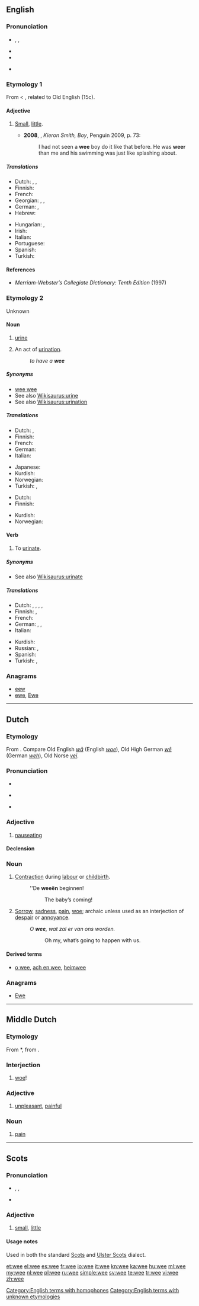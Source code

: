 ==English==
{{wikipedia}}

===Pronunciation===
* {{enPR|wē}}, {{IPA|/wiː/}}, {{SAMPA|/wi:/}}
* {{audio|en-us-wee.ogg|Audio (US)}}
* {{rhymes|iː}}
* {{homophones|we|whee}} {{qualifier|in accents with the [[wine-whine merger]]}}

===Etymology 1===
From {{etyl|enm}} {{term|we||little bit|lang=enm}} < {{etyl|ang}}  {{term|wæge|wǣge|[[weight]]|lang=ang}}, related to Old English {{term|wegan||to move, weigh|lang=enm}} (15c).

====Adjective====
{{en-adj|weer|weest}}

# {{Scotland|Northern Ireland|North England}} [[small|Small]], [[little]].
#*'''2008''', {{w|James Kelman}}, ''Kieron Smith, Boy'', Penguin 2009, p. 73:
#*:I had not seen a '''wee''' boy do it like that before. He was '''weer''' than me and his swimming was just like splashing about.

=====Translations=====
{{trans-top|small, little}}
* Dutch: {{t+|nl|klein}}, {{t|nl|petieterig}}, {{t|nl|pietepeuterig}}
* Finnish: {{t-|fi|pikkuruinen}}
* French: {{t+|fr|petit}}
* Georgian: {{t|ka|პაწაწა|sc=Geor|xs=Georgian}}, {{t|ka|პაწაწინა|sc=Geor|xs=Georgian}}, {{t|ka|პაწაწკინტელა|sc=Geor|xs=Georgian}}
* German: {{t+|de|winzig}}, {{t+|de|klein}}
* Hebrew: {{t+|he|קטן|m|tr=katán}}
{{trans-mid}}
* Hungarian: {{t+|hu|apró}},  {{t|hu|csöpp}}
* Irish: {{t-|ga|beag|xs=Irish}}
* Italian: {{t+|it|piccolo}}
* Portuguese: {{t+|pt|pequeno}}
* Spanish: {{t+|es|pequeño}}
* Turkish: {{t+|tr|küçük}}
{{trans-bottom}}

====References====
* ''Merriam-Webster’s Collegiate Dictionary: Tenth Edition'' (1997)

===Etymology 2===
Unknown

====Noun====
{{en-noun|-}}

# {{context|colloquial|uncountable}} [[urine]]
# {{colloquial}} An act of [[urination]].
#: ''to have a '''wee'''''

=====Synonyms=====
* [[wee wee]]
* See also [[Wikisaurus:urine]]
* See also [[Wikisaurus:urination]]

=====Translations=====
{{trans-top|urine}}
* Dutch: {{t+|nl|pis|m}}, {{t+|nl|urine|f}}
* Finnish: {{t+|fi|pissa}}
* French: {{t+|fr|pipi|m}}
* German: {{t+|de|Pipi|n}}
* Italian: {{t-|it|pipì|f}}
{{trans-mid}}
* Japanese: {{t+|ja|おしっこ|tr=oshikko}}
* Kurdish: {{t-|ku|میز|sc=ku-Arab}}
* Norwegian: {{t+|no|tiss|n}}
* Turkish: {{t+|tr|çiş}},  {{t+|tr|sidik}}
{{trans-bottom}}

{{trans-top|act of urination}}
* Dutch: {{t+|nl|plas|m}}
* Finnish: {{t|fi|pissaaminen}}
{{trans-mid}}
* Kurdish: {{t|ku|میز کردن|sc=ku-Arab}}
* Norwegian: {{t-|no|tisse}}
{{trans-bottom}}

====Verb====
{{en-verb|wees|weeing|weed|weed}}

# {{colloquial}} To [[urinate]].

=====Synonyms=====
* See also [[Wikisaurus:urinate]]

=====Translations=====
{{trans-top|to urinate}}
* Dutch: {{t+|nl|plassen}}, {{t-|nl|pipi|alt=pipi doen}}, {{t+|nl|wateren}}, {{t+|nl|pissen}}, {{t+|nl|urineren}}
* Finnish: {{t+|fi|pissata}}, {{t+|fi|pissiä}}
* French: {{t+|fr|pipi|alt=faire pipi}}
* German: {{t+|de|pinkeln}}, {{t+|de|pissen}}, {{t+|de|Pipi|alt=Pipi machen}}
* Italian: {{t-|it|pipì|alt=fare la pipì}}
{{trans-mid}}
* Kurdish: {{t|ku|میز کردن|sc=ku-Arab}}
* Russian: {{t+|ru|писать|tr=písat’}} {{impf}} {{qualifier|homograph with [[писать]] (pisát’) - to [[write]]}}, {{t+|ru|пописать|tr=popísat’}} {{pf.}}
* Spanish: {{t+|es|pis|alt=hacer pis}}
* Turkish: {{t|tr|çiş yapma}},  {{t|tr|işeme}}
{{trans-bottom}}

===Anagrams===
* [[eew#English|eew]]
* [[ewe#English|ewe]], [[Ewe#English|Ewe]]

[[Category:English terms with homophones]]
[[Category:English terms with unknown etymologies]]

----

==Dutch==

===Etymology===
From {{proto|Germanic|wai|lang=nl}}. Compare Old English ''[[wa#Old English|wā]]'' (English ''[[woe]]''), Old High German ''[[we#Old High German|wē]]'' (German ''[[weh]]''), Old Norse ''[[vei#Old Norse|vei]]''.

===Pronunciation===
* {{rhymes|eː|lang=nl}}
* {{a|Netherlands}} {{IPA|[ʋeː]|[βeː]|lang=nl}}
* {{a|Belgium}} {{IPA|[weː]|lang=nl}}

===Adjective===
{{nl-adj|-}}

# [[nauseating]]

====Declension====
{{nl-decl-adj-nc|weeë}}

===Noun===
{{nl-noun2|f|ën|tje}}

# [[contraction|Contraction]] during [[labour]] or [[childbirth]].
#: ''De '''weeën''' beginnen!
#:: The baby’s coming!
# [[sorrow|Sorrow]], [[sadness]], [[pain]], [[woe]]; archaic unless used as an interjection of [[despair]] or [[annoyance]].
#: ''O '''wee''', wat zal er van ons worden.''
#:: Oh my, what’s going to happen with us.

====Derived terms====
* {{sense|sorrow}} [[o wee]], [[ach en wee]], [[heimwee]]

===Anagrams===
* [[Ewe#Dutch|Ewe]]

----

==Middle Dutch==

===Etymology===
From {{etyl|odt|dum}} *{{term||wē|lang=odt}}, from {{proto|Germanic|wai|lang=dum}}.

===Interjection===
{{infl|dum|interjection}}

# [[woe]]!

===Adjective===
{{infl|dum|adjective}}

# [[unpleasant]], [[painful]]

===Noun===
{{infl|dum|noun|g=f}}

# [[pain]]

----

==Scots==

===Pronunciation===
* {{enPR|wē}}, {{IPA|/wiː/|lang=sco}}, {{SAMPA|/wi:/}}
* {{audio|en-us-wee.ogg|Audio (US)}}

===Adjective===
{{sco-adj}}

# [[small]], [[little]]

====Usage notes====
Used in both the standard [[Scots]] and [[Ulster Scots]] dialect.

[[et:wee]]
[[el:wee]]
[[es:wee]]
[[fr:wee]]
[[io:wee]]
[[it:wee]]
[[kn:wee]]
[[ka:wee]]
[[hu:wee]]
[[ml:wee]]
[[my:wee]]
[[nl:wee]]
[[pl:wee]]
[[ru:wee]]
[[simple:wee]]
[[sv:wee]]
[[te:wee]]
[[tr:wee]]
[[vi:wee]]
[[zh:wee]]
